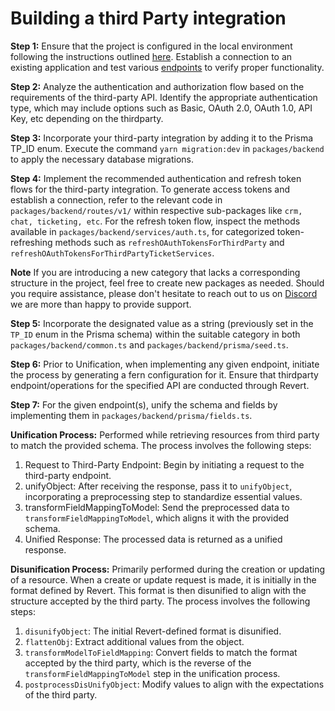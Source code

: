 # Building a third Party integration

**Step 1:** Ensure that the project is configured in the local environment following the instructions outlined [here](https://github.com/revertinc/revert/blob/main/CONTRIBUTING.md). Establish a connection to an existing application and test various [endpoints](https://docs.revert.dev/api-reference) to verify proper functionality.

**Step 2:** Analyze the authentication and authorization flow based on the requirements of the third-party API. Identify the appropriate authentication type, which may include options such as Basic, OAuth 2.0, OAuth 1.0, API Key, etc depending on the thirdparty.

**Step 3:** Incorporate your third-party integration by adding it to the Prisma TP_ID enum. Execute the command `yarn migration:dev` in `packages/backend` to apply the necessary database migrations.

**Step 4:** Implement the recommended authentication and refresh token flows for the third-party integration. To generate access tokens and establish a connection, refer to the relevant code in `packages/backend/routes/v1/` within respective sub-packages like `crm, chat, ticketing, etc`. For the refresh token flow, inspect the methods available in `packages/backend/services/auth.ts`, for categorized token-refreshing methods such as `refreshOAuthTokensForThirdParty` and `refreshOAuthTokensForThirdPartyTicketServices`.

**Note** If you are introducing a new category that lacks a corresponding structure in the project, feel free to create new packages as needed. Should you require assistance, please don't hesitate to reach out to us on [Discord](<(https://discord.gg/q5K5cRhymW)>) we are more than happy to provide support.

**Step 5:** Incorporate the designated value as a string (previously set in the `TP_ID` enum in the Prisma schema) within the suitable category in both `packages/backend/common.ts` and `packages/backend/prisma/seed.ts`.

**Step 6:** Prior to Unification, when implementing any given endpoint, initiate the process by generating a fern configuration for it. Ensure that thirdparty endpoint/operations for the specified API are conducted through Revert.

**Step 7:** For the given endpoint(s), unify the schema and fields by implementing them in `packages/backend/prisma/fields.ts`.

**Unification Process:** Performed while retrieving resources from third party to match the provided schema. The process involves the following steps:

1. Request to Third-Party Endpoint: Begin by initiating a request to the third-party endpoint.
2. unifyObject: After receiving the response, pass it to `unifyObject`, incorporating a preprocessing step to standardize essential values.
3. transformFieldMappingToModel: Send the preprocessed data to `transformFieldMappingToModel`, which aligns it with the provided schema.
4. Unified Response: The processed data is returned as a unified response.

**Disunification Process:** Primarily performed during the creation or updating of a resource. When a create or update request is made, it is initially in the format defined by Revert. This format is then disunified to align with the structure accepted by the third party. The process involves the following steps:

1. `disunifyObject`: The initial Revert-defined format is disunified.
2. `flattenObj`: Extract additional values from the object.
3. `transformModelToFieldMapping`: Convert fields to match the format accepted by the third party, which is the reverse of the `transformFieldMappingToModel` step in the unification process.
4. `postprocessDisUnifyObject`: Modify values to align with the expectations of the third party.

